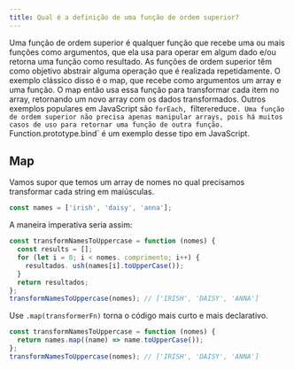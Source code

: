 ```yaml
---
title: Qual é a definição de uma função de ordem superior?
---
```


Uma função de ordem superior é qualquer função que recebe uma ou mais funções como argumentos, que ela usa para operar em algum dado e/ou retorna uma função como resultado. As funções de ordem superior têm como objetivo abstrair alguma operação que é realizada repetidamente. O exemplo clássico disso é o map, que recebe como argumentos um array e uma função. O map então usa essa função para transformar cada item no array, retornando um novo array com os dados transformados. Outros exemplos populares em JavaScript são `forEach, `filter`e`reduce`. Uma função de ordem superior não precisa apenas manipular arrays, pois há muitos casos de uso para retornar uma função de outra função. `Function.prototype.bind\` é um exemplo desse tipo em JavaScript.

## Map

Vamos supor que temos um array de nomes no qual precisamos transformar cada string em maiúsculas.

```js
const names = ['irish', 'daisy', 'anna'];
```

A maneira imperativa seria assim:

```js
const transformNamesToUppercase = function (nomes) {
  const results = [];
  for (let i = 0; i < nomes. comprimento; i++) {
    resultados. ush(names[i].toUpperCase());
  }
  return resultados;
};
transformNamesToUppercase(nomes); // ['IRISH', 'DAISY', 'ANNA']
```

Use `.map(transformerFn)` torna o código mais curto e mais declarativo.

```js
const transformNamesToUppercase = function (nomes) {
  return names.map((name) => name.toUpperCase());
};
transformNamesToUppercase(nomes); // ['IRISH', 'DAISY', 'ANNA']
```
